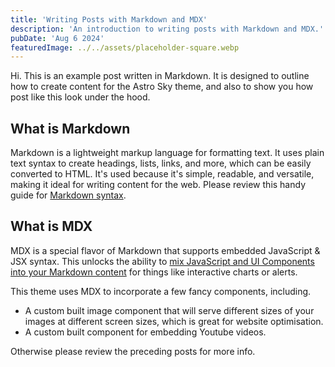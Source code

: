 ```yaml
---
title: 'Writing Posts with Markdown and MDX'
description: 'An introduction to writing posts with Markdown and MDX.'
pubDate: 'Aug 6 2024'
featuredImage: ../../assets/placeholder-square.webp
---
```


Hi. This is an example post written in Markdown. It is designed to outline how to create content for the Astro Sky theme, and also to show you how post like this look under the hood.

## What is Markdown

Markdown is a lightweight markup language for formatting text. It uses plain text syntax to create headings, lists, links, and more, which can be easily converted to HTML. It's used because it's simple, readable, and versatile, making it ideal for writing content for the web. Please review this handy guide for [Markdown syntax](https://www.markdownguide.org/basic-syntax/).

## What is MDX

MDX is a special flavor of Markdown that supports embedded JavaScript & JSX syntax. This unlocks the ability to [mix JavaScript and UI Components into your Markdown content](https://docs.astro.build/en/guides/markdown-content/#mdx-features) for things like interactive charts or alerts.

This theme uses MDX to incorporate a few fancy components, including.

- A custom built image component that will serve different sizes of your images at different screen sizes, which is great for website optimisation.
- A custom built component for embedding Youtube videos.

Otherwise please review the preceding posts for more info.
